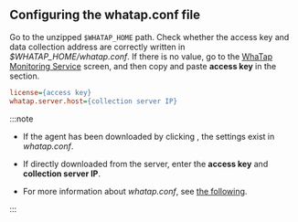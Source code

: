 ## Configuring the whatap.conf file

Go to the unzipped `$WHATAP_HOME` path. Check whether the access key and data collection address are correctly written in _$WHATAP_HOME/whatap.conf_. If there is no value, go to the [WhaTap Monitoring Service](https://service.whatap.io) screen, and then copy and paste **access key** in the <cmdname sid="agent-setup-guide" className="uitext" /> section.

```ini title=$WHATAP_HOME/whatap.conf
license={access key}
whatap.server.host={collection server IP}
```

:::note

-   If the agent has been downloaded by clicking <cmdname sid="download" className="uitext" />, the settings exist in *whatap.conf*.

-   If directly downloaded from the server, enter the **access key** and **collection server IP**.

-   For more information about _whatap.conf_, see [the following](set-agent).

:::
